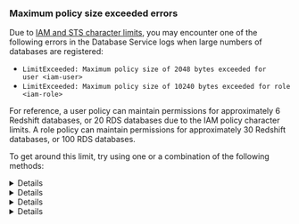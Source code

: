 ### Maximum policy size exceeded errors

Due to [IAM and STS character
limits](https://docs.aws.amazon.com/IAM/latest/UserGuide/reference_iam-quotas.html#reference_iam-quotas-entity-length),
you may encounter one of the following errors in the Database Service logs when
large numbers of databases are registered:
- `LimitExceeded: Maximum policy size of 2048 bytes exceeded for user <iam-user>`
- `LimitExceeded: Maximum policy size of 10240 bytes exceeded for role <iam-role>`

For reference, a user policy can maintain permissions for approximately 6
Redshift databases, or 20 RDS databases due to the IAM policy character limits.
A role policy can maintain permissions for approximately 30 Redshift databases,
or 100 RDS databases.

To get around this limit, try using one or a combination of the following
methods:

<Details title="Method 1: Organize IAM roles with &quot;assume_role_arn&quot;">
You can reduce the policy size by separating them into multiple IAM roles. Use
`assume_role_arn` to specify different IAM roles for accessing the databases:

<Tabs>
  <TabItem label="Auto-Discovery by Discovery Service">
  You can specify `assume_role_arn` in the AWS matchers of Discovery Service's
  configuration:
  ```yaml
  discovery_service:
    enabled: "yes"
    aws:
      - types: ["rds"]
        regions: ["us-west-1", "us-west-2"]
        assume_role_arn: "arn:aws:iam::123456789012:role/example-role-rds-env-prod-discovery"
        tags:
          "env": "prod"

      - types: ["redshift", "redshift-serverless"]
        regions: ["us-west-2"]
        assume_role_arn: "arn:aws:iam::123456789012:role/example-role-redshift-env-dev"
        tags:
          "env": "dev"
  ```
  The Discovery Service will use the IAM roles specified in `assume_role_arn`
  for discovery, and by default the Database Service will use the same IAM
  roles for authentication.

  However, you can also overwrite the IAM roles for authentication by Database
  Service if you wish to use different roles:
  ```yaml
  db_service:
    enabled: "yes"
    resources:
      # Matches us-west-1 env=prod RDS databases from Discovery Service, and
      # overwrites assume_role_arn.
      - labels:
          "env": "prod"
          "region": "us-west-1"
        aws:
          assume_role_arn: "arn:aws:iam::123456789012:role/example-role-rds-env-prod-us-west-1-access"

      # Matches us-west-2 env=prod RDS databases from Discovery Service, and
      # overwrites assume_role_arn.
      - labels:
          "env": "prod"
          "region": "us-west-2"
        aws:
          assume_role_arn: "arn:aws:iam::123456789012:role/example-role-rds-env-prod-us-west-2-access"

      # Matches env=dev Redshift databases from Discovery Service and inherits
      # "arn:aws:iam::123456789012:role/example-role-redshift-env-dev"
      - labels:
          "env": "dev"
  ```

  <Admonition type="tip" title="Auto-discovery labels">
  Teleport generates certain labels derived from the cloud resource attributes
  during discovery. See [Auto-Discovery
  labels](../../reference/agent-services/database-access-reference/labels.mdx)
  /labels/#auto-discovery)
  for more details.
  </Admonition>

  Create or print the required IAM policies with the following commands and
  attach them to the respective IAM roles:

  ```code
  $ teleport db configure aws create-iam --types redshift,redshift-serverless --name teleport-redshift-access
  $ teleport db configure aws print-iam --types redshift,redshift-serverless
  ```

  Refer to the command usage for a complete list of database types supported by
  the `--types` option.

  </TabItem>

  <TabItem label="Auto-Discovery by Database Service">
  You can specify `assume_role_arn` in the AWS matchers of Database Service's
  configuration:
  ```yaml
  db_service:
    enabled: "yes"
    aws:
      - types: ["rds"]
        regions: ["us-west-1", "us-west-2"]
        assume_role_arn: "arn:aws:iam::123456789012:role/example-role-rds-env-prod"
        tags:
          "env": "prod"

      - types: ["redshift", "redshift-serverless"]
        regions: ["us-west-2"]
        assume_role_arn: "arn:aws:iam::123456789012:role/example-role-redshift-env-dev"
        tags:
          "env": "dev"
  ```
  The Database Service will use the IAM roles specified `assume_role_arn` for
  both discovery and authentication.

  To bootstrap IAM permissions, run the bootstrap command for each `assume_role_arn`:

   ```code
   $ teleport db configure bootstrap \
       -c /etc/teleport.yaml \
       --policy-name teleport-policy-rds-env-prod \
       --attach-to-role "arn:aws:iam::123456789012:role/example-role-rds-env-prod"
  ```
  </TabItem>

  <TabItem label="Static config">
  You can specify `aws.assume_role_arn` when defining databases in Database
  Service's configuration:
  ```yaml
  db_service:
    enabled: "yes"
    databases:
    - name: "rds-postgres"
      protocol: "postgres"
      uri: "rds-postgres.abcdef012345.us-west-1.rds.amazonaws.com:5432"
      aws:
          assume_role_arn: "arn:aws:iam::123456789012:role/example-rds-access-role"
  ```

  To bootstrap IAM permissions, run the bootstrap command for each `assume_role_arn`:

   ```code
   $ teleport db configure bootstrap \
       -c /etc/teleport.yaml \
       --policy-name teleport-policy-rds-access \
       --attach-to-role "arn:aws:iam::123456789012:role/example-rds-access-role"
  ```
  </TabItem>

  <TabItem label="Other dynamic resources">
  You can specify `aws.assume_role_arn` when defining databases:
  ```yaml
  kind: db
  version: v3
  metadata:
    name: "rds-postgres"
    labels:
      env: "dev"
  spec:
    protocol: "postgres"
    uri: "rds-postgres.abcdef012345.us-west-1.rds.amazonaws.com:5432"
    aws:
      assume_role_arn: "arn:aws:iam::123456789012:role/example-rds-access-role"
  ```

  Alternatively, you can overwrite the IAM roles for authentication by Database
  Service:
  ```yaml
  db_service:
    enabled: "yes"
    resources:
      # Matches env=dev databases and overwrites assume_role_arn.
      - labels:
          "env": "dev"
        aws:
          assume_role_arn: "arn:aws:iam::123456789012:role/example-env-dev-access"

      # Matches env=prod database, and use the assume_role_arn in the database's
      # definition or use the host IAM identity if assume_role_arn is empty.
      - labels:
          "env": "prod"
  ```

  Create or print the required IAM policies with the following commands and
  attach them to the respective IAM roles:

  ```code
  $ teleport db configure aws create-iam --types rds --name teleport-rds-access
  $ teleport db configure aws print-iam --types rds
  ```

  Refer to the command usage for a complete list of database types supported by
  the `--types` option.
  </TabItem>

</Tabs>

The IAM roles specified in `assume_role_arn` must
[trust](https://aws.amazon.com/blogs/security/how-to-use-trust-policies-with-iam-roles/)
the IAM identity of the host running the Database Service.

The `assume_role_arn` is not limited to the same AWS account so you can also
use this feature for [AWS Cross-Account
Access](../../enroll-resources/database-access/enroll-aws-databases/aws-cross-account.mdx).

</Details>

<Details title="Method 2: Manually manage your IAM policies">
You can manually manage IAM policies for database connections instead of
relying on the Database Service to update them.

For example, you can limit the character size by attaching a policy with a
wildcard "*" for "Resource":

<Tabs>
  <TabItem label="RDS or RDS Proxy">
  ```json
  {
      "Version": "2012-10-17",
      "Statement": [
          {
              "Effect": "Allow",
              "Action": "rds-db:connect",
              "Resource": "*"
          }
      ]
  }
  ```
  </TabItem>
  <TabItem label="Redshift">
  ```json
  {
      "Version": "2012-10-17",
      "Statement": [
          {
              "Effect": "Allow",
              "Action": "redshift:GetClusterCredentials",
              "Resource": "*"
          }
      ]
  }
  ```
  </TabItem>
</Tabs>

You can safely remove the inline policy created by the Database Service and the
IAM permissions for the Database Service to `Get/Put/Delete` the user or role
policy.

</Details>

<Details title="Method 3: Separate Database Services">

You can deploy [the Database Service in a highly available (HA)
configuration](../../enroll-resources/database-access/guides/ha.mdx) where databases can be
sharded to separate Database Services with different IAM roles.

</Details>

<Details title="Method 4: Use IAM roles instead of IAM users">

IAM users have a lower character limit compared to IAM roles. If the limit is
exceeded for a user policy, it is recommended to use IAM roles for the Database
Service instead.

</Details>
